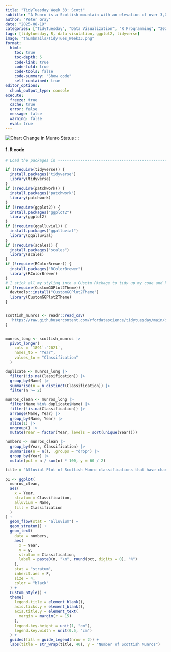 ```yaml
---
title: "TidyTuesday Week 33: Scott"
subtitle: "A Munro is a Scottish mountain with an elevation of over 3,000 feet, whereas a Munro Top is a subsidiary summit of a Munro that also exceeds 3,000 feet in height but is not considered a distinct mountain in its own right. The most famous Munro is Ben Nevis."
author: "Peter Gray"
date: "2025-08-19" 
categories: ["TidyTuesday", "Data Visualization", "R Programming", "2025"]
tags: [tidytuesday, R, data visulation, ggplot2, tidyverse]
image: "thumbnails/TidyTues_Week33.png"
format:
  html:
    toc: true
    toc-depth: 5
    code-link: true
    code-fold: true
    code-tools: false
    code-summary: "Show code"
    self-contained: true
editor_options: 
  chunk_output_type: console
execute: 
  freeze: true                                                  
  cache: true                                                   
  error: false
  message: false
  warning: false
  eval: true
---
```


![Chart](thumbnails/TidyTues_Week33.png){#fig-singlechart}
Change in Munro Status
:::

#### 1. R code

```r

# Load the packages in ----------------------------------------------------

if (!require(tidyverse)) {
  install.packages("tidyverse")
  library(tidyverse)
}
if (!require(patchwork)) {
  install.packages("patchwork")
  library(patchwork)
}
if (!require(ggplot2)) {
  install.packages("ggplot2")
  library(ggplot2)
}
if (!require(ggalluvial)) {
  install.packages("ggalluvial")
  library(ggalluvial)
}
if (!require(scales)) {
  install.packages("scales")
  library(scales)
}
if (!require(RColorBrewer)) {
  install.packages("RColorBrewer")
  library(RColorBrewer)
}
# I stick all my styling into a CUsotm PAckage to tidy up my code and keep it consistent over the time
if (!require(CustomGGPlot2Theme)) {
  devtools::install("CustomGGPlot2Theme")
  library(CustomGGPlot2Theme)
}


scottish_munros <- readr::read_csv(
  'https://raw.githubusercontent.com/rfordatascience/tidytuesday/main/data/2025/2025-08-19/scottish_munros.csv'
)


munros_long <- scottish_munros |>
  pivot_longer(
    cols = `1891`:`2021`,
    names_to = "Year",
    values_to = "Classification"
  )

duplicate <- munros_long |>
  filter(!is.na(Classification)) |>
  group_by(Name) |>
  summarise(n = n_distinct(Classification)) |>
  filter(n >= 2)

munros_clean <- munros_long |>
  filter(Name %in% duplicate$Name) |>
  filter(!is.na(Classification)) |>
  arrange(Name, Year) |>
  group_by(Name, Year) |>
  slice(1) |>
  ungroup() |>
  mutate(Year = factor(Year, levels = sort(unique(Year))))

numbers <- munros_clean |>
  group_by(Year, Classification) |>
  summarise(n = n(), .groups = "drop") |>
  group_by(Year) |>
  mutate(pct = n / sum(n) * 100, y = 60 / 2)

title = "Alluvial Plot of Scottish Munro classifications that have changed over the years"

p1 <- ggplot(
  munros_clean,
  aes(
    x = Year,
    stratum = Classification,
    alluvium = Name,
    fill = Classification
  )
) +
  geom_flow(stat = "alluvium") +
  geom_stratum() +
  geom_text(
    data = numbers,
    aes(
      x = Year,
      y = y,
      stratum = Classification,
      label = paste0(n, "\n", round(pct, digits = 0), "%")
    ),
    stat = "stratum",
    inherit.aes = F,
    size = 4,
    color = "black"
  ) +
  Custom_Style() +
  theme(
    legend.title = element_blank(),
    axis.ticks.y = element_blank(),
    axis.title.y = element_text(
      margin = margin(r = 15)
    ),
    legend.key.height = unit(1, "cm"),
    legend.key.width = unit(0.5, "cm")
  ) +
  guides(fill = guide_legend(nrow = 2)) +
  labs(title = str_wrap(title, 40), y = "Number of Scottish Munros")

```

